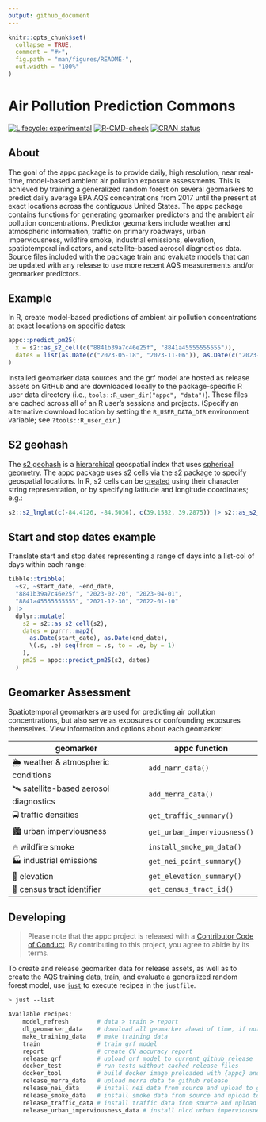 ```yaml
---
output: github_document
---
```


<!-- README.md is generated from README.Rmd. Please edit that file -->

```r
knitr::opts_chunk$set(
  collapse = TRUE,
  comment = "#>",
  fig.path = "man/figures/README-",
  out.width = "100%"
)
```

# Air Pollution Prediction Commons

<!-- badges: start -->
[![Lifecycle:
experimental](https://img.shields.io/badge/lifecycle-experimental-orange.svg)](https://lifecycle.r-lib.org/articles/stages.html#experimental)
[![R-CMD-check](https://github.com/geomarker-io/appc/actions/workflows/R-CMD-check.yaml/badge.svg)](https://github.com/geomarker-io/appc/actions/workflows/R-CMD-check.yaml)
[![CRAN status](https://www.r-pkg.org/badges/version/appc)](https://CRAN.R-project.org/package=appc)
  <!-- badges: end -->

## About

The goal of the appc package is to provide daily, high resolution, near real-time, model-based ambient air pollution exposure assessments.
This is achieved by training a generalized random forest on several geomarkers to predict daily average EPA AQS concentrations from 2017 until the present at exact locations across the contiguous United States.
The appc package contains functions for generating geomarker predictors and the ambient air pollution concentrations.
Predictor geomarkers include weather and atmospheric information, traffic on primary roadways, urban imperviousness, wildfire smoke, industrial emissions, elevation, spatiotemporal indicators, and satellite-based aerosol diagnostics data.
Source files included with the package train and evaluate models that can be updated with any release to use more recent AQS measurements and/or geomarker predictors.

## Example

In R, create model-based predictions of ambient air pollution concentrations at exact locations on specific dates:

```r
appc::predict_pm25(
  x = s2::as_s2_cell(c("8841b39a7c46e25f", "8841a45555555555")),
  dates = list(as.Date(c("2023-05-18", "2023-11-06")), as.Date(c("2023-06-22", "2023-08-15")))
)
```

Installed geomarker data sources and the grf model are hosted as release assets on GitHub and are downloaded locally to the package-specific R user data
directory (i.e., `tools::R_user_dir("appc", "data")`). These files are cached across all of an R user’s sessions and projects. (Specify an alternative download location by setting the `R_USER_DATA_DIR` environment variable; see `?tools::R_user_dir`.)

## S2 geohash

The [s2 geohash](https://s2geometry.io/) is a [hierarchical](https://s2geometry.io/devguide/s2cell_hierarchy.html) geospatial index that uses [spherical geometry](https://s2geometry.io/about/overview). The appc package uses s2 cells via the [s2](https://r-spatial.github.io/s2/) package to specify geospatial locations.
In R, s2 cells can be [created](https://r-spatial.github.io/s2/reference/s2_cell.html#ref-examples) using their character string representation, or by specifying latitude and longitude coordinates; e.g.:

```r
s2::s2_lnglat(c(-84.4126, -84.5036), c(39.1582, 39.2875)) |> s2::as_s2_cell()
```

## Start and stop dates example

Translate start and stop dates representing a range of days into a list-col of days within each range:

```r
tibble::tribble(
  ~s2, ~start_date, ~end_date,
  "8841b39a7c46e25f", "2023-02-20", "2023-04-01",
  "8841a45555555555", "2021-12-30", "2022-01-10"
) |>
  dplyr::mutate(
    s2 = s2::as_s2_cell(s2),
    dates = purrr::map2(
      as.Date(start_date), as.Date(end_date),
      \(.s, .e) seq(from = .s, to = .e, by = 1)
    ),
    pm25 = appc::predict_pm25(s2, dates)
  )
```

## Geomarker Assessment

Spatiotemporal geomarkers are used for predicting air pollution concentrations, but also serve as exposures or confounding exposures themselves. View information and options about each geomarker:

| geomarker | appc function |
|-----------|---------------|
| 🌦 weather & atmospheric conditions | `add_narr_data()` |
| 🛰 satellite-based aerosol diagnostics | `add_merra_data()` |
| 🚍 traffic densities | `get_traffic_summary()` |
| 🏙 urban imperviousness | `get_urban_imperviousness()` |
| 🔥 wildfire smoke | `install_smoke_pm_data()` |
| 🏭 industrial emissions | `get_nei_point_summary()` |
| 🗻 elevation | `get_elevation_summary()` |
| 🔗 census tract identifier | `get_census_tract_id()` |

## Developing

> Please note that the appc project is released with a [Contributor Code of Conduct](http://geomarker.io/appc/CODE_OF_CONDUCT.html). By contributing to this project, you agree to abide by its terms.

To create and release geomarker data for release assets, as well as to create the AQS training data, train, and evaluate a generalized random forest model, use [`just`](https://just.systems/man/en/) to execute recipes in the `justfile`.

```sh
> just --list

Available recipes:
    model_refresh        # data > train > report
    dl_geomarker_data    # download all geomarker ahead of time, if not already cached
    make_training_data   # make training data
    train                # train grf model
    report               # create CV accuracy report
    release_grf          # upload grf model to current github release
    docker_test          # run tests without cached release files
    docker_tool          # build docker image preloaded with {appc} and data
    release_merra_data   # upload merra data to github release
    release_nei_data     # install nei data from source and upload to github release
    release_smoke_data   # install smoke data from source and upload to github release
    release_traffic_data # install traffic data from source and upload to github release
    release_urban_imperviousness_data # install nlcd urban imperviousness data from source and upload to github release
```
